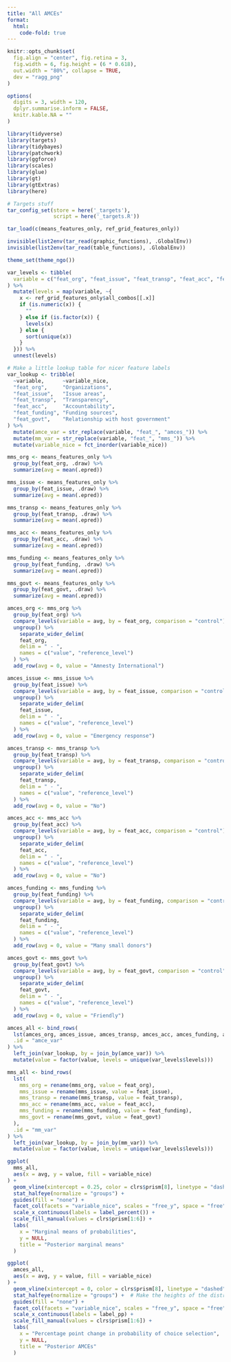 ```yaml
---
title: "All AMCEs"
format:
  html:
    code-fold: true
---
```


```r
knitr::opts_chunk$set(
  fig.align = "center", fig.retina = 3,
  fig.width = 6, fig.height = (6 * 0.618),
  out.width = "80%", collapse = TRUE,
  dev = "ragg_png"
)

options(
  digits = 3, width = 120,
  dplyr.summarise.inform = FALSE,
  knitr.kable.NA = ""
)
```

```r
library(tidyverse)
library(targets)
library(tidybayes)
library(patchwork)
library(ggforce)
library(scales)
library(glue)
library(gt)
library(gtExtras)
library(here)

# Targets stuff
tar_config_set(store = here('_targets'),
               script = here('_targets.R'))

tar_load(c(means_features_only, ref_grid_features_only))

invisible(list2env(tar_read(graphic_functions), .GlobalEnv))
invisible(list2env(tar_read(table_functions), .GlobalEnv))

theme_set(theme_ngo())
```

```r
var_levels <- tibble(
  variable = c("feat_org", "feat_issue", "feat_transp", "feat_acc", "feat_funding", "feat_govt")
) %>% 
  mutate(levels = map(variable, ~{
    x <- ref_grid_features_only$all_combos[[.x]]
    if (is.numeric(x)) {
      ""
    } else if (is.factor(x)) {
      levels(x)
    } else {
      sort(unique(x))
    }
  })) %>% 
  unnest(levels)

# Make a little lookup table for nicer feature labels
var_lookup <- tribble(
  ~variable,      ~variable_nice,
  "feat_org",     "Organizations",
  "feat_issue",   "Issue areas",
  "feat_transp",  "Transparency",
  "feat_acc",     "Accountability",
  "feat_funding", "Funding sources",
  "feat_govt",    "Relationship with host government"
) %>% 
  mutate(amce_var = str_replace(variable, "feat_", "amces_")) %>% 
  mutate(mm_var = str_replace(variable, "feat_", "mms_")) %>% 
  mutate(variable_nice = fct_inorder(variable_nice))
```

```r
mms_org <- means_features_only %>% 
  group_by(feat_org, .draw) %>% 
  summarize(avg = mean(.epred))

mms_issue <- means_features_only %>% 
  group_by(feat_issue, .draw) %>% 
  summarize(avg = mean(.epred))

mms_transp <- means_features_only %>% 
  group_by(feat_transp, .draw) %>% 
  summarize(avg = mean(.epred))

mms_acc <- means_features_only %>% 
  group_by(feat_acc, .draw) %>% 
  summarize(avg = mean(.epred))

mms_funding <- means_features_only %>% 
  group_by(feat_funding, .draw) %>% 
  summarize(avg = mean(.epred))

mms_govt <- means_features_only %>% 
  group_by(feat_govt, .draw) %>% 
  summarize(avg = mean(.epred))
```

```r
amces_org <- mms_org %>% 
  group_by(feat_org) %>% 
  compare_levels(variable = avg, by = feat_org, comparison = "control") %>% 
  ungroup() %>% 
    separate_wider_delim(
    feat_org,
    delim = " - ", 
    names = c("value", "reference_level")
  ) %>% 
  add_row(avg = 0, value = "Amnesty International")

amces_issue <- mms_issue %>% 
  group_by(feat_issue) %>% 
  compare_levels(variable = avg, by = feat_issue, comparison = "control") %>% 
  ungroup() %>% 
    separate_wider_delim(
    feat_issue,
    delim = " - ", 
    names = c("value", "reference_level")
  ) %>% 
  add_row(avg = 0, value = "Emergency response")

amces_transp <- mms_transp %>% 
  group_by(feat_transp) %>% 
  compare_levels(variable = avg, by = feat_transp, comparison = "control") %>% 
  ungroup() %>% 
    separate_wider_delim(
    feat_transp,
    delim = " - ", 
    names = c("value", "reference_level")
  ) %>% 
  add_row(avg = 0, value = "No")

amces_acc <- mms_acc %>% 
  group_by(feat_acc) %>% 
  compare_levels(variable = avg, by = feat_acc, comparison = "control") %>% 
  ungroup() %>% 
    separate_wider_delim(
    feat_acc,
    delim = " - ", 
    names = c("value", "reference_level")
  ) %>% 
  add_row(avg = 0, value = "No")

amces_funding <- mms_funding %>% 
  group_by(feat_funding) %>% 
  compare_levels(variable = avg, by = feat_funding, comparison = "control") %>% 
  ungroup() %>% 
    separate_wider_delim(
    feat_funding,
    delim = " - ", 
    names = c("value", "reference_level")
  ) %>% 
  add_row(avg = 0, value = "Many small donors")

amces_govt <- mms_govt %>% 
  group_by(feat_govt) %>% 
  compare_levels(variable = avg, by = feat_govt, comparison = "control") %>% 
  ungroup() %>% 
    separate_wider_delim(
    feat_govt,
    delim = " - ", 
    names = c("value", "reference_level")
  ) %>% 
  add_row(avg = 0, value = "Friendly")

amces_all <- bind_rows(
  lst(amces_org, amces_issue, amces_transp, amces_acc, amces_funding, amces_govt),
  .id = "amce_var"
) %>%
  left_join(var_lookup, by = join_by(amce_var)) %>%
  mutate(value = factor(value, levels = unique(var_levels$levels)))
```


```r
mms_all <- bind_rows(
  lst(
    mms_org = rename(mms_org, value = feat_org), 
    mms_issue = rename(mms_issue, value = feat_issue), 
    mms_transp = rename(mms_transp, value = feat_transp), 
    mms_acc = rename(mms_acc, value = feat_acc), 
    mms_funding = rename(mms_funding, value = feat_funding), 
    mms_govt = rename(mms_govt, value = feat_govt)
  ),
  .id = "mm_var"
) %>%
  left_join(var_lookup, by = join_by(mm_var)) %>%
  mutate(value = factor(value, levels = unique(var_levels$levels)))

ggplot(
  mms_all,
  aes(x = avg, y = value, fill = variable_nice)
) +
  geom_vline(xintercept = 0.25, color = clrs$prism[8], linetype = "dashed", linewidth = 0.25) +
  stat_halfeye(normalize = "groups") +
  guides(fill = "none") +
  facet_col(facets = "variable_nice", scales = "free_y", space = "free") +
  scale_x_continuous(labels = label_percent()) +
  scale_fill_manual(values = clrs$prism[1:6]) +
  labs(
    x = "Marginal means of probabilities",
    y = NULL,
    title = "Posterior marginal means"
  )
```


```r
ggplot(
  amces_all,
  aes(x = avg, y = value, fill = variable_nice)
) +
  geom_vline(xintercept = 0, color = clrs$prism[8], linetype = "dashed", linewidth = 0.25) +
  stat_halfeye(normalize = "groups") +  # Make the heights of the distributions equal within each facet
  guides(fill = "none") +
  facet_col(facets = "variable_nice", scales = "free_y", space = "free") +
  scale_x_continuous(labels = label_pp) +
  scale_fill_manual(values = clrs$prism[1:6]) +
  labs(
    x = "Percentage point change in probability of choice selection",
    y = NULL,
    title = "Posterior AMCEs"
  )
```


